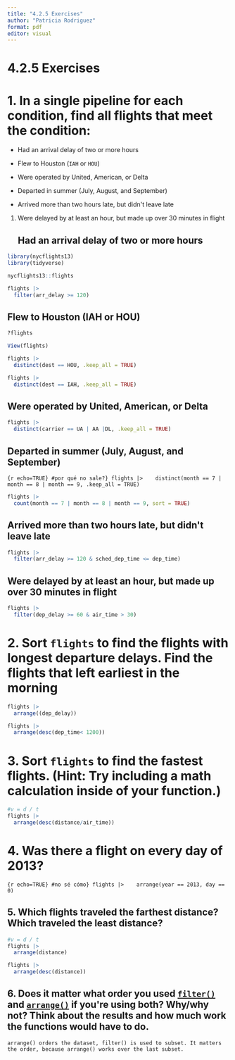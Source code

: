 ```yaml
---
title: "4.2.5 Exercises"
author: "Patricia Rodriguez"
format: pdf
editor: visual
---
```


# **4.2.5 Exercises**

# 1. In a single pipeline for each condition, find all flights that meet the condition:

-   Had an arrival delay of two or more hours

-   Flew to Houston (`IAH` or `HOU`)

-   Were operated by United, American, or Delta

-   Departed in summer (July, August, and September)

-   Arrived more than two hours late, but didn\'t leave late

1.  Were delayed by at least an hour, but made up over 30 minutes in flight

    ## Had an arrival delay of two or more hours

```r
library(nycflights13)
library(tidyverse)
```

```r
nycflights13::flights

flights |> 
  filter(arr_delay >= 120) 
```

## Flew to Houston (IAH or HOU)

```r
?flights
```

```r
View(flights)
```

```r
flights |> 
  distinct(dest == HOU, .keep_all = TRUE) 
```

```r
flights |> 
  distinct(dest == IAH, .keep_all = TRUE) 
```

## Were operated by United, American, or Delta

```r
flights |> 
  distinct(carrier == UA | AA |DL, .keep_all = TRUE)
```

## Departed in summer (July, August, and September)

```{r echo=TRUE} #por qué no sale?}
flights |> 
  distinct(month == 7 | month == 8 | month == 9, .keep_all = TRUE)
```

```r
flights |> 
  count(month == 7 | month == 8 | month == 9, sort = TRUE)
```

## Arrived more than two hours late, but didn\'t leave late

```r
flights |> 
  filter(arr_delay >= 120 & sched_dep_time <= dep_time)
```

## Were delayed by at least an hour, but made up over 30 minutes in flight

```r
flights |> 
  filter(dep_delay >= 60 & air_time > 30)
```

# 2. Sort `flights` to find the flights with longest departure delays. Find the flights that left earliest in the morning

```r

flights |> 
  arrange((dep_delay))
```

```r
flights |> 
  arrange(desc(dep_time< 1200))
```

# 3. Sort `flights` to find the fastest flights. (Hint: Try including a math calculation inside of your function.)

```r
#v = d / t
flights |> 
  arrange(desc(distance/air_time))
```

# 4. Was there a flight on every day of 2013?

```{r echo=TRUE} #no sé cómo}
flights |> 
  arrange(year == 2013, day == 0)
```

## 5. Which flights traveled the farthest distance? Which traveled the least distance?

```r
#v = d / t
flights |> 
  arrange(distance)
```

```r
flights |> 
  arrange(desc(distance))

```

## 6. Does it matter what order you used [`filter()`](https://dplyr.tidyverse.org/reference/filter.html) and [`arrange()`](https://dplyr.tidyverse.org/reference/arrange.html) if you\'re using both? Why/why not? Think about the results and how much work the functions would have to do.

`arrange() orders the dataset, filter() is used to subset. It matters the order, because arrange() works over the last subset.`
